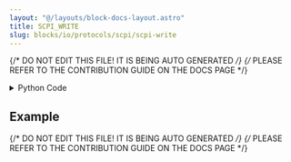 ```yaml
---
layout: "@/layouts/block-docs-layout.astro"
title: SCPI_WRITE
slug: blocks/io/protocols/scpi/scpi-write
---
```


{/* DO NOT EDIT THIS FILE! IT IS BEING AUTO GENERATED */}
{/* PLEASE REFER TO THE CONTRIBUTION GUIDE ON THE DOCS PAGE */}


<PythonDocsDisplay docstring={docstring} />

<details>
<summary>Python Code</summary>

```python
import serial
from flojoy import flojoy, SerialConnection, TextBlob, Scalar, DataContainer
from typing import cast, Optional


@flojoy(deps={"pyserial": "3.5"}, inject_connection=True)
def SCPI_WRITE(
    connection: SerialConnection,
    default: Optional[DataContainer] = None,
    command: str = "*IDN?",
) -> Scalar | TextBlob:
    """The SCPI_WRITE node writes a SCPI command to a connected bench-top instrument and returns the result.

    Inputs
    ------
    default: DataContainer
        Any DataContainer - likely connected to the output of the OPEN_SERIAL node.

    Parameters
    ----------
    connection: Serial
        The open serial connection with the instrument.

    Returns
    -------
    Scalar|TextBlob
        The return value from the bench-top instrument as a Scalar or TextBlob.
    """

    # Start serial communication with the instrument
    ser = cast(serial.Serial, connection.get_handle())

    if ser is None:
        raise ValueError("Serial communication is not open")

    CMD = command + "\n\r"

    ser.write(CMD.encode())

    resp = ser.readline().decode()

    try:
        resp = float(resp.rstrip("\n"))
    except:
        return TextBlob(resp)

    return Scalar(resp)

```

[Find this Flojoy Block on GitHub](https://github.com/flojoy-ai/blocks/blob/main/blocks/IO/PROTOCOLS/SCPI/SCPI_WRITE/SCPI_WRITE.py)

</details>

## Example


<GetHelpWidget />


<AppDisplay app={app} blockName="SCPI_WRITE" client:visible />


<Example />

{/* DO NOT EDIT THIS FILE! IT IS BEING AUTO GENERATED */}
{/* PLEASE REFER TO THE CONTRIBUTION GUIDE ON THE DOCS PAGE */}
